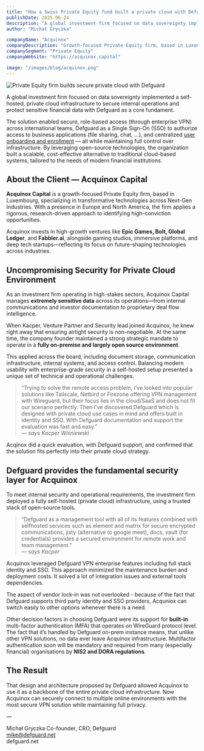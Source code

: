 ```yaml
---
title: "How a Swiss Private Equity fund built a private cloud with Defguard"
publishDate: 2025-06-24
description: "A global investment firm focused on data sovereignty implemented a self-hosted, private cloud infrastructure to secure internal operations and protect sensitive financial data with Defguard as a core fundament."
author: "Michał Gryczka"

companyName: "Acquinox"
companyDescription: "Growth-focused Private Equity firm, based in Luxembourg, specializing in transformative technologies."
companySegment: "Private Equity"
companyWebsite: "https://acquinox.capital"

image: "/images/blog/acquinox.png"
---
```


![Private Equity firm builds secure private cloud with Defguard](/images/blog/acquinox.png)

A global investment firm focused on data sovereignty implemented a self-hosted, private cloud infrastructure to secure internal operations and protect sensitive financial data with Defguard as a core fundament.

The solution enabled secure, role-based access (through enterprise VPN) across international teams, Defguard as a Single Sign-On (SSO) to authorize access to business applications (file sharing, chat, …), and centralized [user onboarding and enrollment](https://docs.defguard.net/help/enrollment) — all while maintaining full control over infrastructure. By leveraging open-source technologies, the organization built a scalable, cost-effective alternative to traditional cloud-based systems, tailored to the needs of modern financial institutions.


## About the Client — Acquinox Capital

**Acquinox Capital** is a growth-focused Private Equity firm, based in Luxembourg, specializing in transformative technologies across Next-Gen Industries. With a presence in Europe and North America, the firm applies a rigorous, research-driven approach to identifying high-conviction opportunities.  

Acquinox invests in high-growth ventures like **Epic Games, Bolt, Global Ledger**, and **Fabbler.ai**, alongside gaming studios, immersive platforms, and deep tech startups—reflecting its focus on future-shaping technologies across industries.


## Uncompromising Security for Private Cloud Environment

As an investment firm operating in high-stakes sectors, Acquinox Capital manages **extremely sensitive data** across its operations—from internal communications and investor documentation to proprietary deal flow intelligence.

When Kacper, Venture Partner and Security lead joined Acquinox, he knew right away that ensuring airtight security is non-negotiable. At the same time, the company founder maintained a strong strategic mandate to operate in a **fully on-premise and largely open source environment**.

This applied across the board, including document storage, communication infrastructure, internal systems, and access control. Balancing modern usability with enterprise-grade security in a self-hosted setup presented a unique set of technical and operational challenges.


> “Trying to solve the remote access problem, I’ve looked into popular solutions like Tailscale, Netbird or Firezone offering VPN management with Wireguard, but their focus lies in the cloud/SaaS and does not fit our scenario perfectly. Then I’ve discovered Defguard which is designed with private cloud use cases in mind and offers built in identity and SSO. With Defguard documentation and support the evaluation was fast and easy.”  
> — *says Kacper Wiśniewski*

Acqinox did a quick evaluation, with Defguard support, and confirmed that the solution fits perfectly into their private cloud strategy.


## Defguard provides the fundamental security layer for Acquinox

To meet internal security and operational requirements, the investment firm deployed a fully self-hosted (private cloud) infrastructure, using a trusted stack of open-source tools.

> “Defguard as a management tool with all of its features combined with selfhosted services such as element and matrix for secure encrypted communications, jisty (alternative to google meet), docs, vault (for credentials) provides a secured environment for remote work and team management.”  
> — *says Kacper*

Acquinox leveraged Defguard VPN enterprise features including full stack identity and SSO. This approach minimized the maintenance burden and deployment costs. It solved a lot of integration issues and external tools dependencies.

The aspect of vendor lock-in was not overlooked - because of the fact that Defguard supports third party identity and SSO providers, Acquniox can switch easily to other options whenever there is a need.

Other decision factors in choosing Defguard were its support for **built-in** multi-factor authentication (MFA) that operates on WireGuard protocol level. The fact that it’s handled by Defguard on-prem instance means, that unlike other VPN solutions, no data ever leave Acquinox infrastructure. Multifactor authentication soon will be mandatory and required from many (especially financial) organisations by **NIS2 and DORA regulations**.

## The Result

That design and architecture proposed by Defguard allowed Acquinox to use it as a backbone of the entire private cloud infrastructure. Now Acquinox can securely connect to multiple online environments with the most secure VPN solution while maintaining full privacy.

—

Michał Gryczka
Co-founder, CRO, Defguard  
mike@defguard.net  
defguard.net
